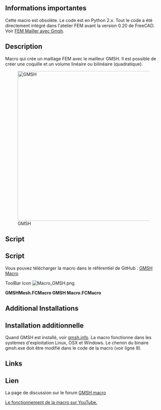 <languages/>

<div class="mw-translate-fuzzy">
{{Macro/fr
|Name=GMSH Macro
|Icon=Macro_GMSH.png
|Description=Créer des maillages FEM avec le générateur de maillage GMSH. Il est possible de créer des éléments linéaires ou bilinéaires (quadratiques) de poutre, de coque et de volume.
|Author=psicofil
|Version=1.0
|Date=2015-08-24
|FCVersion=Toutes
|Download=[https://wiki.freecad.org/images/a/a2/Macro_GMSH.png Icône de la barre d'outils]
|SeeAlso = [[FEM MeshGmshFromShape/fr|FEM Maillage MEF à partir d'une forme avec Gmsh]]
}}
</div>

<span id="Important_information"></span>
==Informations importantes==

Cette macro est obsolète. Le code est en Python 2.x. Tout le code a été directement intégré dans l'atelier FEM avant la version 0.20 de FreeCAD. Voir [[FEM_MeshGmshFromShape/fr|FEM Mailler avec Gmsh]].

==Description==

<div class="mw-translate-fuzzy">
Macro qui crée un maillage FEM avec le mailleur GMSH. Il est possible de créer une coquille et un volume linéaire ou bilinéaire (quadratique).
</div>

{{Codeextralink|https://raw.githubusercontent.com/psicofil/Macros_FreeCAD/master/Macros/GMSHMesh.FCMacro}}

[[File:Macro GMSH00.png|480px|GMSH]]

<div lang="en" dir="ltr" class="mw-content-ltr">
==Script==
</div>

<div class="mw-translate-fuzzy">
==Script==
Vous pouvez télécharger la macro dans le référentiel de GitHub : [https://github.com/psicofil/Macros_FreeCAD/blob/master/Macros/GMSHMesh.FCMacro GMSH Macro]
</div>

<div lang="en" dir="ltr" class="mw-content-ltr">
ToolBar Icon [[Image:Macro_GMSH.png]]
</div>

'''GMSHMesh.FCMacro GMSH Macro.FCMacro'''

<div lang="en" dir="ltr" class="mw-content-ltr">
==Additional Installations==
</div>

<div class="mw-translate-fuzzy">
==Installation additionnelle==
Quand GMSH est installé, voir  [http://gmsh.info/ gmsh.info]. La macro fonctionne dans les systèmes d'exploitation Linux, OSX et Windows. Le chemin du binaire gmsh.exe doit être modifié dans le code de la macro (voir ligne 9).
</div>

<div lang="en" dir="ltr" class="mw-content-ltr">
==Links==
</div>

<div class="mw-translate-fuzzy">
==Lien==
La page de discussion sur le forum [https://forum.freecad.org/viewtopic.php?t=11182 GMSH macro]
</div>

[https://www.youtube.com/watch?v=ZcG5EEUe3yc Le fonctionnement de la macro sur YouTube.]

{{clear}}